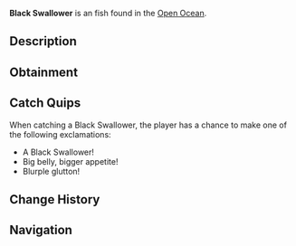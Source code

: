 {{FishInfobox
|image          = Black Swallower.png
|rarity         = Uncommon
|sea            = Second Sea
|location       = [[Open Ocean]]
|sublocation    = 
|sources        = Fishing Rod
|radar_location = 
|prog_speed     = +14
|xp             = 55
|weather        = Rain
|time           = Night
|season         = Winter
|bait           = Minnow
|base_weight    = 32
|base_value     = 110
|weight_range   = 19
|base_chance    = 105
|base_resil     = 58
}}
'''Black Swallower''' is an {{Rarity|Uncommon}} fish found in the [[Open Ocean]].

== Description ==
{{Description|A black fish with a large belly and blurple fins, swallowing more than it should.|Bestiary Entry}}

== Obtainment ==
{{Description|It gulps in the dark of night.|Bestiary Hint}}
{{Fish Availability|
Open Ocean
Open Ocean/Sea Leviathan
|top_rods      = 
Free Spirit Rod\157320.79\119405.11;
Azure Of Lagoon\138436.13\133601.51;
Trident Rod\138363.7\124680.25;
Leviathan's Fang Rod\137951.05\129501.82;
Egg Rod\124973.37\115454.08;
Plastic Rod\120117\97504.51;
Fischer's Rod\119752.74\97416.28;
Lucky Rod\100913.77\102204.5;
Firefly Rod\122841.16\124599.29;
Candy Cane Rod\91600\81219.97;
Verdant Shear Rod\122733.32\117976.81;
Blazebringer Rod\120643.9\114350.37;
No-Life Rod\112899.77\105865.94;
Ethereal Prism Rod\104540.64\100400.75;
Seraphic Rod\104407.64\93969.34;
Challenger's Rod\101293.82\94422.67;
Depthseeker Rod\100827.47\98271.5;
Rod Of The Forgotten Fang\100073.11\90387.08;
Avalanche Rod\99673.05\97321.26;
Rod Of The Exalted One\99288.62\91603.08;
Volcanic Rod\98971.57\94409.35;
Zeus Rod\98572.44\94028.62;
Rod Of The Depths\98506.02\90031.06;
Steady Rod\81480.79\78896.1
|recommended   = Free Spirit Rod
}}

== Catch Quips ==
When catching a Black Swallower, the player has a chance to make one of the following exclamations:
* A Black Swallower!
* Big belly, bigger appetite!
* Blurple glutton!

== Change History ==
{{Change History|{{subst:Current Version}}}}

== Navigation ==
{{Fish Navbox|Open Ocean}}